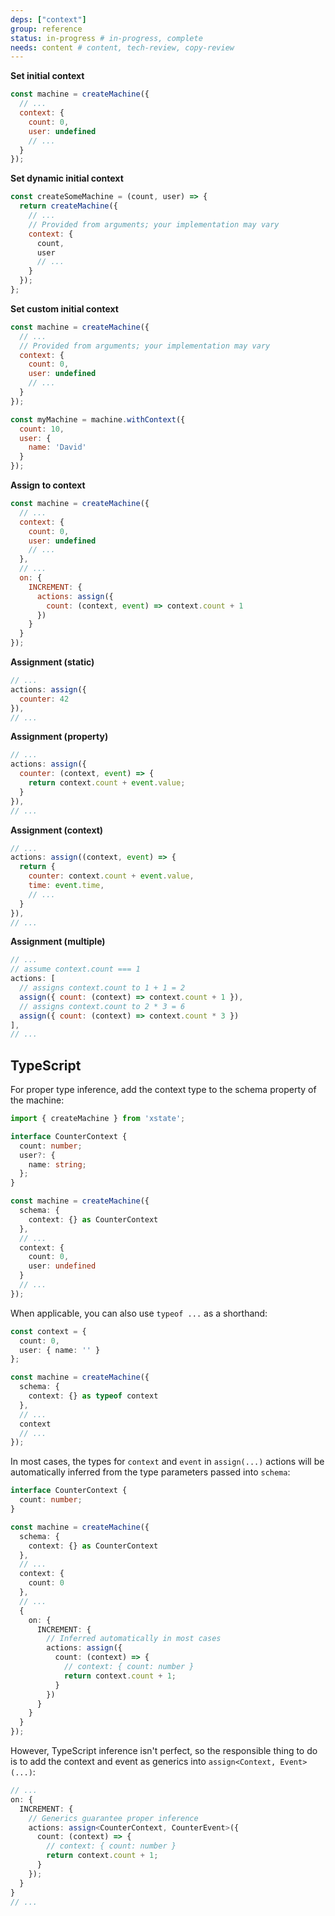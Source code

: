 ```yaml
---
deps: ["context"]
group: reference
status: in-progress # in-progress, complete
needs: content # content, tech-review, copy-review
---
```


**Set initial context**

```js
const machine = createMachine({
  // ...
  context: {
    count: 0,
    user: undefined
    // ...
  }
});
```

**Set dynamic initial context**

```js
const createSomeMachine = (count, user) => {
  return createMachine({
    // ...
    // Provided from arguments; your implementation may vary
    context: {
      count,
      user
      // ...
    }
  });
};
```

**Set custom initial context**

```js
const machine = createMachine({
  // ...
  // Provided from arguments; your implementation may vary
  context: {
    count: 0,
    user: undefined
    // ...
  }
});

const myMachine = machine.withContext({
  count: 10,
  user: {
    name: 'David'
  }
});
```

**Assign to context**

```js
const machine = createMachine({
  // ...
  context: {
    count: 0,
    user: undefined
    // ...
  },
  // ...
  on: {
    INCREMENT: {
      actions: assign({
        count: (context, event) => context.count + 1
      })
    }
  }
});
```

**Assignment (static)**

```js
// ...
actions: assign({
  counter: 42
}),
// ...
```

**Assignment (property)**

```js
// ...
actions: assign({
  counter: (context, event) => {
    return context.count + event.value;
  }
}),
// ...
```

**Assignment (context)**

```js
// ...
actions: assign((context, event) => {
  return {
    counter: context.count + event.value,
    time: event.time,
    // ...
  }
}),
// ...
```

**Assignment (multiple)**

```js
// ...
// assume context.count === 1
actions: [
  // assigns context.count to 1 + 1 = 2
  assign({ count: (context) => context.count + 1 }),
  // assigns context.count to 2 * 3 = 6
  assign({ count: (context) => context.count * 3 })
],
// ...
```

## TypeScript

For proper type inference, add the context type to the schema property of the machine:

```ts
import { createMachine } from 'xstate';

interface CounterContext {
  count: number;
  user?: {
    name: string;
  };
}

const machine = createMachine({
  schema: {
    context: {} as CounterContext
  },
  // ...
  context: {
    count: 0,
    user: undefined
  }
  // ...
});
```

When applicable, you can also use `typeof ...` as a shorthand:

```ts
const context = {
  count: 0,
  user: { name: '' }
};

const machine = createMachine({
  schema: {
    context: {} as typeof context
  },
  // ...
  context
  // ...
});
```

In most cases, the types for `context` and `event` in `assign(...)` actions will be automatically inferred from the type parameters passed into `schema`:

```ts
interface CounterContext {
  count: number;
}

const machine = createMachine({
  schema: {
    context: {} as CounterContext
  },
  // ...
  context: {
    count: 0
  },
  // ...
  {
    on: {
      INCREMENT: {
        // Inferred automatically in most cases
        actions: assign({
          count: (context) => {
            // context: { count: number }
            return context.count + 1;
          }
        })
      }
    }
  }
});
```

However, TypeScript inference isn't perfect, so the responsible thing to do is to add the context and event as generics into `assign<Context, Event>(...)`:

```ts {3}
// ...
on: {
  INCREMENT: {
    // Generics guarantee proper inference
    actions: assign<CounterContext, CounterEvent>({
      count: (context) => {
        // context: { count: number }
        return context.count + 1;
      }
    });
  }
}
// ...
```